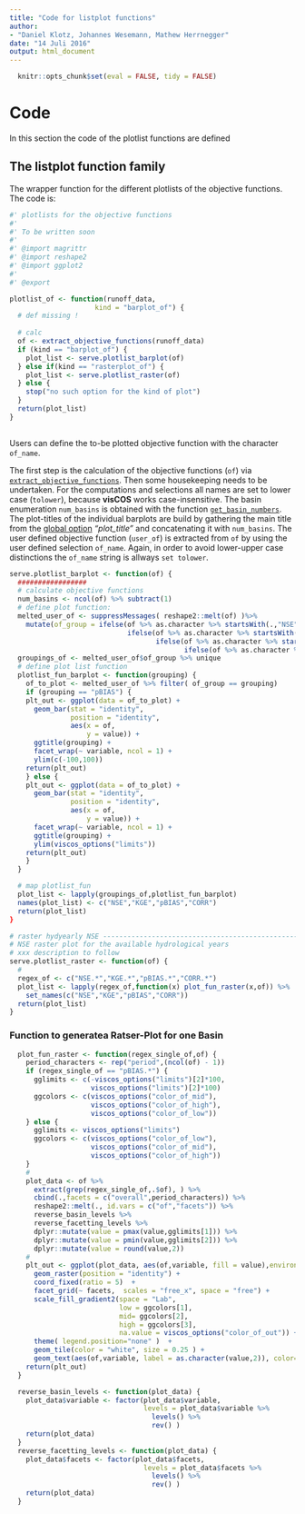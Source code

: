 ```yaml
---
title: "Code for listplot functions"
author: 
- "Daniel Klotz, Johannes Wesemann, Mathew Herrnegger"
date: "14 Juli 2016"
output: html_document
---
```


```r
  knitr::opts_chunk$set(eval = FALSE, tidy = FALSE)
```

# Code 
In this section the code of the plotlist functions are defined

## The listplot function family
The wrapper function for the different plotlists of the objective functions.
The code is: 

```r
#' plotlists for the objective functions 
#'
#' To be written soon
#' 
#' @import magrittr
#' @import reshape2
#' @import ggplot2 
#' 
#' @export
```

```r
plotlist_of <- function(runoff_data,
                     kind = "barplot_of") {
  # def missing ! 
  
  # calc 
  of <- extract_objective_functions(runoff_data)
  if (kind == "barplot_of") {
    plot_list <- serve.plotlist_barplot(of)
  } else if(kind == "rasterplot_of") {
    plot_list <- serve.plotlist_raster(of)
  } else {
    stop("no such option for the kind of plot")
  }
  return(plot_list)
}
  

```


Users can define the to-be plotted objective function with the character 
`of_name`. 

The first step is the calculation of the objective functions (`of`) via 
[`extract_objective_functions`](LP-computing_of.html).
Then some housekeeping needs to be undertaken. For the computations and 
selections all names are set to lower case (`tolower`), because **visCOS** works
case-insensitive. The basin enumeration `num_basins` is obtained with
the function [`get_basin_numbers`](LP-helpers.html). The plot-titles 
of the individual barplots are build by gathering the main title from the 
[global option](LP-viscos_options.html) *"plot_title"* and concatenating it with 
`num_basins`. The user defined objective function (`user_of`) is extracted from 
`of` by using the user defined selection `of_name`. Again, in order to avoid 
lower-upper case distinctions the `of_name` string is allways `set tolower`. 

```r
serve.plotlist_barplot <- function(of) {
  #################
  # calculate objective functions
  num_basins <- ncol(of) %>% subtract(1)
  # define plot function: 
  melted_user_of <- suppressMessages( reshape2::melt(of) )%>% 
    mutate(of_group = ifelse(of %>% as.character %>% startsWith(.,"NSE"),"NSE",
                             ifelse(of %>% as.character %>% startsWith(.,"KGE"),"KGE",
                                    ifelse(of %>% as.character %>% startsWith(.,"CORR"),"CORR",
                                           ifelse(of %>% as.character %>% startsWith(.,"pBIAS"),"pBIAS",NA))))) 
  groupings_of <- melted_user_of$of_group %>% unique
  # define plot list function
  plotlist_fun_barplot <- function(grouping) {
    of_to_plot <- melted_user_of %>% filter( of_group == grouping)
    if (grouping == "pBIAS") {
    plt_out <- ggplot(data = of_to_plot) +
      geom_bar(stat = "identity",
               position = "identity",
               aes(x = of,
                   y = value)) +
      ggtitle(grouping) +
      facet_wrap(~ variable, ncol = 1) + 
      ylim(c(-100,100))
    return(plt_out)
    } else {
    plt_out <- ggplot(data = of_to_plot) +
      geom_bar(stat = "identity",
               position = "identity",
               aes(x = of,
                   y = value)) +
      facet_wrap(~ variable, ncol = 1) + 
      ggtitle(grouping) +
      ylim(viscos_options("limits"))
    return(plt_out)
    }
  }
```


```r
  # map plotlist_fun
  plot_list <- lapply(groupings_of,plotlist_fun_barplot)
  names(plot_list) <- c("NSE","KGE","pBIAS","CORR")
  return(plot_list)
}
```


```r
# raster hydyearly NSE ----------------------------------------------------
# NSE raster plot for the available hydrological years
# xxx description to follow 
serve.plotlist_raster <- function(of) {
  # 
  regex_of <- c("NSE.*","KGE.*","pBIAS.*","CORR.*")
  plot_list <- lapply(regex_of,function(x) plot_fun_raster(x,of)) %>% 
    set_names(c("NSE","KGE","pBIAS","CORR"))
  return(plot_list)
}
```

### Function to generatea Ratser-Plot for one Basin

```r
  plot_fun_raster <- function(regex_single_of,of) {
    period_characters <- rep("period",(ncol(of) - 1))
    if (regex_single_of == "pBIAS.*") {
      gglimits <- c(-viscos_options("limits")[2]*100,
                    viscos_options("limits")[2]*100)
      ggcolors <- c(viscos_options("color_of_mid"),
                    viscos_options("color_of_high"),
                    viscos_options("color_of_low"))
    } else {
      gglimits <- viscos_options("limits")
      ggcolors <- c(viscos_options("color_of_low"),
                    viscos_options("color_of_mid"),
                    viscos_options("color_of_high"))
    }
    # 
    plot_data <- of %>% 
      extract(grep(regex_single_of,.$of), ) %>% 
      cbind(.,facets = c("overall",period_characters)) %>% 
      reshape2::melt(., id.vars = c("of","facets")) %>% 
      reverse_basin_levels %>% 
      reverse_facetting_levels %>%
      dplyr::mutate(value = pmax(value,gglimits[1])) %>% 
      dplyr::mutate(value = pmin(value,gglimits[2])) %>% 
      dplyr::mutate(value = round(value,2))
    #
    plt_out <- ggplot(plot_data, aes(of,variable, fill = value),environmnet = environment()) +
      geom_raster(position = "identity") +
      coord_fixed(ratio = 5)  + 
      facet_grid(~ facets,  scales = "free_x", space = "free") +
      scale_fill_gradient2(space = "Lab",
                           low = ggcolors[1],
                           mid= ggcolors[2], 
                           high = ggcolors[3],
                           na.value = viscos_options("color_of_out")) +
      theme( legend.position="none" )  +
      geom_tile(color = "white", size = 0.25 ) +
      geom_text(aes(of,variable, label = as.character(value,2)), color= "black") 
    return(plt_out)
  }

  reverse_basin_levels <- function(plot_data) {
    plot_data$variable <- factor(plot_data$variable,
                                 levels = plot_data$variable %>%
                                   levels() %>% 
                                   rev() )
    return(plot_data)
  }
  reverse_facetting_levels <- function(plot_data) {
    plot_data$facets <- factor(plot_data$facets,
                                 levels = plot_data$facets %>%
                                   levels() %>% 
                                   rev() )
    return(plot_data)
  }
```

